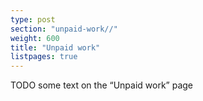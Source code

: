 ---
type: post
section: "unpaid-work//"
weight: 600
title: "Unpaid work"
listpages: true
---

TODO some text on the "Unpaid work" page
